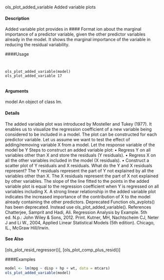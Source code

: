 ols_plot_added_variable
Added variable plots

#### Description 
 
Added variable plot provides in
#### Format 
ion about the marginal importance of a predictor variable,
given the other predictor variables already in the model. It shows the marginal importance of the
variable in reducing the residual variability.

####Usage 
<pre><code>

ols_plot_added_variable(model)
ols_plot_added_variable 17

</code></pre>
#### Arguments 
 
model An object of class lm.

#### Details 
 
The added variable plot was introduced by Mosteller and Tukey (1977). It enables us to visualize
the regression coefficient of a new variable being considered to be included in a model. The plot
can be constructed for each predictor variable.
Let us assume we want to test the effect of adding/removing variable X from a model. Let the
response variable of the model be Y
Steps to construct an added variable plot:
  • Regress Y on all variables other than X and store the residuals (Y residuals).
• Regress X on all the other variables included in the model (X residuals).
• Construct a scatter plot of Y residuals and X residuals.
What do the Y and X residuals represent? The Y residuals represent the part of Y not explained
by all the variables other than X. The X residuals represent the part of X not explained by other
variables. The slope of the line fitted to the points in the added variable plot is equal to the regression
coefficient when Y is regressed on all variables including X.
A strong linear relationship in the added variable plot indicates the increased importance of the
contribution of X to the model already containing the other predictors.
Deprecated Function
ols_avplots() has been deprecated. Instead use ols_plot_added_variable().
References
Chatterjee, Samprit and Hadi, Ali. Regression Analysis by Example. 5th ed. N.p.: John Wiley &
  Sons, 2012. Print.
Kutner, MH, Nachtscheim CJ, Neter J and Li W., 2004, Applied Linear Statistical Models (5th
                                                                                        edition). Chicago, IL., McGraw Hill/Irwin.

#### See Also 

[ols_plot_resid_regressor()], [ols_plot_comp_plus_resid()]

####Examples 
```r

model <- lm(mpg ~ disp + hp + wt, data = mtcars)
ols_plot_added_variable(model)
```
